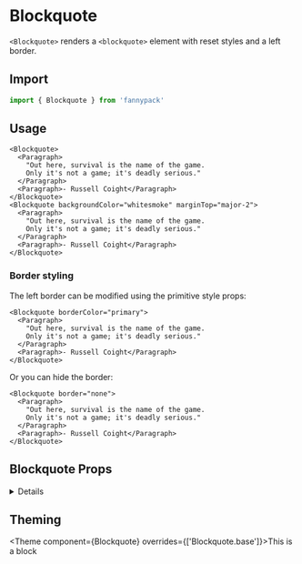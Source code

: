 
# Blockquote

`<Blockquote>` renders a `<blockquote>` element with reset styles and a left border.

## Import

```jsx
import { Blockquote } from 'fannypack'
```

## Usage

```jsx-live
<Blockquote>
  <Paragraph>
    "Out here, survival is the name of the game.
    Only it's not a game; it's deadly serious."
  </Paragraph>
  <Paragraph>- Russell Coight</Paragraph>
</Blockquote>
<Blockquote backgroundColor="whitesmoke" marginTop="major-2">
  <Paragraph>
    "Out here, survival is the name of the game.
    Only it's not a game; it's deadly serious."
  </Paragraph>
  <Paragraph>- Russell Coight</Paragraph>
</Blockquote>
```

### Border styling

The left border can be modified using the primitive style props:

```jsx-live
<Blockquote borderColor="primary">
  <Paragraph>
    "Out here, survival is the name of the game.
    Only it's not a game; it's deadly serious."
  </Paragraph>
  <Paragraph>- Russell Coight</Paragraph>
</Blockquote>
```

Or you can hide the border:

```jsx-live
<Blockquote border="none">
  <Paragraph>
    "Out here, survival is the name of the game.
    Only it's not a game; it's deadly serious."
  </Paragraph>
  <Paragraph>- Russell Coight</Paragraph>
</Blockquote>
```

## Blockquote Props

<!-- Automatically generated -->

<details><Box use="summary" marginBottom="major-2">Inherits <code><strong>Box</strong></code> props</Box>

**<Code marginRight="major-1">use</Code>**

<Code isBlock palette="primary" fontSize="150" padding="minor-1" marginBottom="major-2">
{`string
  | ComponentClass<any, any>
  | FunctionComponent<any>`}
</Code>

<Box marginBottom="major-4" />

**<Code marginRight="major-1">className</Code>** <Code fontSize="150" palette="primary">string</Code>

<Box marginBottom="major-4" />

**<Code marginRight="major-1">children</Code>**

<Code isBlock palette="primary" fontSize="150" padding="minor-1" marginBottom="major-2">
{`string
  | number
  | boolean
  | {}
  | ReactElement<any, string
  | ((props: any) => ReactElement<any, string
  | ...
  | (new (props: any) => Component<any, any, any>)>)
  | (new (props: any) => Component<any, any, any>)>
  | ReactNodeArray
  | ReactPortal
  | ((props: BoxProps) => ReactNode)`}
</Code>

<Box marginBottom="major-4" />

**<Code marginRight="major-1">altitude</Code>** <Code fontSize="150" palette="primary">string</Code>

<Box marginBottom="major-4" />

**<Code marginRight="major-1">showBreakpoint</Code>** <Code fontSize="150" palette="primary">string</Code>

<Box marginBottom="major-4" />

**<Code marginRight="major-1">hiddenBreakpoint</Code>** <Code fontSize="150" palette="primary">string</Code>

<Box marginBottom="major-4" />

**<Code marginRight="major-1">overrides</Code>**

<Code isBlock palette="primary" fontSize="150" padding="minor-1" marginBottom="major-2">
{`{
  altitudes?: AltitudesThemeConfig;
  borders?: BordersThemeConfig;
  borderRadii?: BorderRadiiThemeConfig;
  breakpoints?: BreakpointsThemeConfig;
  fontSizes?: FontSizeThemeConfig;
  fontWeights?: FontWeightsThemeConfig;
  ... 39 more ...;
  Spinner?: SpinnerThemeConfig;
}`}
</Code>

<Box marginBottom="major-4" />

**<Code marginRight="major-1">elementRef</Code>** <Code fontSize="150" palette="primary">((instance: any) =&#62; void) | RefObject&#60;any&#62;</Code>

<Box marginBottom="major-4" />

**<Code marginRight="major-1">themeKeyOverride</Code>** <Code fontSize="150" palette="primary">string</Code>

<Box marginBottom="major-4" />

</details>



## Theming

<Theme component={Blockquote} overrides={['Blockquote.base']}>This is a block</Theme>
